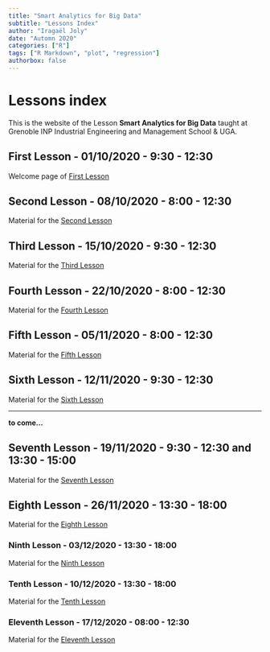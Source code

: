 ```yaml
---
title: "Smart Analytics for Big Data"
subtitle: "Lessons Index"
author: "Iragaël Joly"
date: "Automn 2020"
categories: ["R"]
tags: ["R Markdown", "plot", "regression"]
authorbox: false
---
```


# Lessons index

This is the website of the Lesson **Smart Analytics for Big Data** taught at Grenoble INP Industrial Engineering and Management School & UGA.

## First Lesson - 01/10/2020 - 9:30 - 12:30

Welcome page of [First Lesson](../post/2020-11-10-lesson-1)

## Second Lesson - 08/10/2020 - 8:00 - 12:30

Material for the [Second Lesson](../post/2020-11-10-lesson-2)

## Third Lesson - 15/10/2020 - 9:30 - 12:30

Material for the [Third Lesson](../post/2020-11-10-lesson-3)

## Fourth Lesson - 22/10/2020 - 8:00 - 12:30

Material for the [Fourth Lesson](../post/2020-11-10-lesson-4)


## Fifth Lesson - 05/11/2020 - 8:00 - 12:30

Material for the [Fifth Lesson](../post/2020-11-10-lesson-5)


## Sixth Lesson - 12/11/2020 - 9:30 - 12:30

Material for the [Sixth Lesson](../post/2020-11-10-lesson-6)

***

**to come...**

## Seventh Lesson - 19/11/2020 - 9:30 - 12:30 **and 13:30 - 15:00**

Material for the [Seventh Lesson](../post/2020-11-10-lesson-7)

## Eighth Lesson - 26/11/2020 - 13:30 - 18:00

Material for the [Eighth Lesson](../post/2020-11-10-lesson-8)

### Ninth Lesson - 03/12/2020 - **13:30 - 18:00**

Material for the [Ninth Lesson](../post/2020-11-10-lesson-9)


### Tenth Lesson - 10/12/2020 - **13:30 - 18:00**

Material for the [Tenth Lesson](../post/2020-11-10-lesson-10)

### Eleventh Lesson - 17/12/2020 - **08:00 - 12:30**

Material for the [Eleventh Lesson](../post/2020-11-10-lesson-11)


